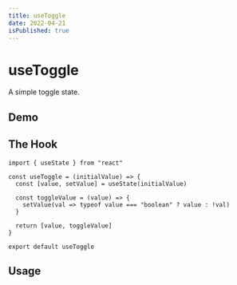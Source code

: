 ```yaml
---
title: useToggle
date: 2022-04-21
isPublished: true
---
```


# useToggle

A simple toggle state.

## Demo



## The Hook

```tsx
import { useState } from "react"

const useToggle = (initialValue) => {
  const [value, setValue] = useState(initialValue)
  
  const toggleValue = (value) => {
    setValue(val => typeof value === "boolean" ? value : !val)
  }

  return [value, toggleValue]
}

export default useToggle
```

## Usage
